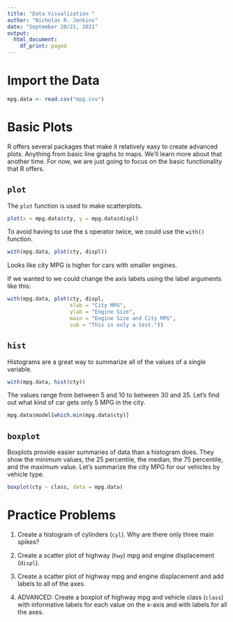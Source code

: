 ```yaml
---
title: "Data Visualization "
author: "Nicholas R. Jenkins"
date: "September 20/21, 2021"
output:
  html_document:
    df_print: paged
---
```


# Import the Data

```r
mpg.data <- read.csv("mpg.csv")
```

# Basic Plots

R offers several packages that make it relatively easy to create advanced plots. Anything from basic line graphs to maps. We'll learn more about that another time. For now, we are just going to focus on the basic functionality that R offers.

## `plot`

The `plot` function is used to make scatterplots.

```r
plot(x = mpg.data$cty, y = mpg.data$displ)
```

To avoid having to use the `$` operator twice, we could use the `with()` function.

```r
with(mpg.data, plot(cty, displ))
```

Looks like city MPG is higher for cars with smaller engines.

If we wanted to we could change the axis labels using the label arguments like this:

```r
with(mpg.data, plot(cty, displ,
                    xlab = "City MPG",
                    ylab = "Engine Size",
                    main = "Engine Size and City MPG",
                    sub = "This is only a test."))
```

## `hist`

Histograms are a great way to summarize all of the values of a single variable.

```r
with(mpg.data, hist(cty))
```

The values range from between 5 and 10 to between 30 and 35. Let's find out what kind of car gets only 5 MPG in the city.

```r
mpg.data$model[which.min(mpg.data$cty)]
```

## `boxplot`

Boxplots provide easier summaries of data than a histogram does. They show the minimum values, the 25 percentile, the median, the 75 percentile, and the maximum value. Let's summarize the city MPG for our vehicles by vehicle type.

```r
boxplot(cty ~ class, data = mpg.data)
```

# Practice Problems

1.  Create a histogram of cylinders (`cyl`). Why are there only three main spikes?

2.  Create a scatter plot of highway (`hwy`) mpg and engine displacement (`displ`).

3.  Create a scatter plot of highway mpg and engine displacement and add labels to all of the axes.

4.  ADVANCED: Create a boxplot of highway mpg and vehicle class (`class`) with informative labels for each value on the x-axis and with labels for all the axes.
